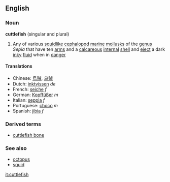 ==English==
===Noun===
{{wikipedia}}
'''cuttlefish''' (singular and plural)
#Any of various [[squid]]like [[cephalopod]] [[marine]] [[mollusk]]s of the [[genus]] ''Sepia'' that have ten [[arm]]s and a [[calcareous]] [[internal]] [[shell]] and [[eject]] a dark [[inky]] [[fluid]] when in [[danger]]
====Translations====
*Chinese: [[烏賊]], [[乌贼]]
*Dutch: [[inktvissen]] ''de''
*French: [[seiche]] ''f''
*German: [[Kopffüßer]] ''m''
*Italian: [[seppia]] ''f''
*Portuguese: [[choco]] ''m''
*Spanish: [[jibia]] ''f''
===Derived terms===
*[[cuttlefish bone]]
===See also===
*[[octopus]]
*[[squid]]

[[it:cuttlefish]]